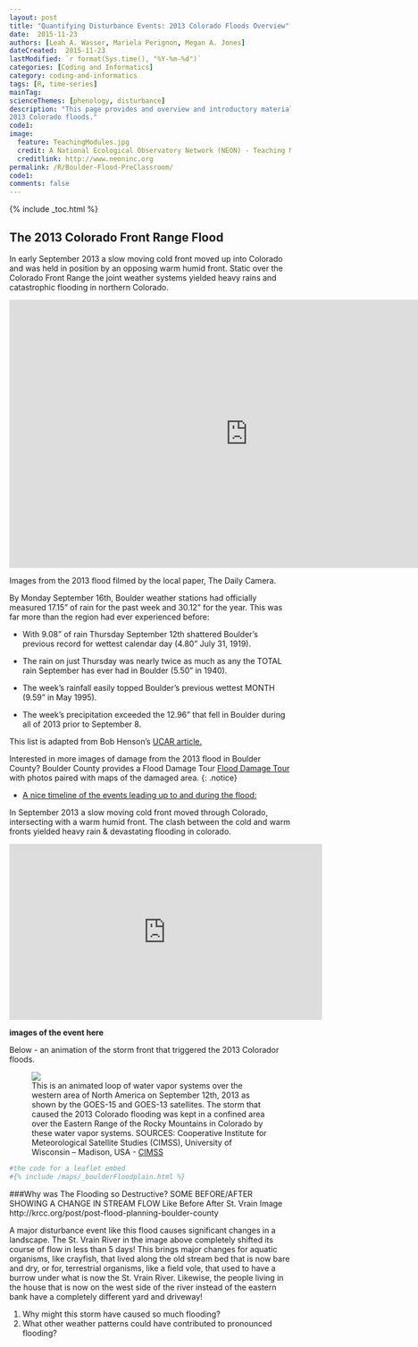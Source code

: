 ```yaml
---
layout: post
title: "Quantifying Disturbance Events: 2013 Colorado Floods Overview"
date:  2015-11-23
authors: [Leah A. Wasser, Mariela Perignon, Megan A. Jones]
dateCreated:  2015-11-23
lastModified: `r format(Sys.time(), "%Y-%m-%d")`
categories: [Coding and Informatics]
category: coding-and-informatics
tags: [R, time-series]
mainTag:
scienceThemes: [phenology, disturbance]
description: "This page provides and overview and introductory materials on the
2013 Colorado floods."
code1:
image:
  feature: TeachingModules.jpg
  credit: A National Ecological Observatory Network (NEON) - Teaching Module
  creditlink: http://www.neoninc.org
permalink: /R/Boulder-Flood-PreClassroom/
code1: 
comments: false
---
```


{% include _toc.html %}

## The 2013 Colorado Front Range Flood

In early September 2013 a slow moving cold front moved up into Colorado and was
held in position by an opposing warm humid front. Static over the Colorado Front
Range the joint weather systems yielded heavy rains and catastrophic
flooding in northern Colorado.

<iframe width="854" height="480" src="https://www.youtube.com/embed/O4avdwvilFs" frameborder="0" allowfullscreen></iframe>
Images from the 2013 flood filmed by the local paper, The Daily Camera. 


By Monday September 16th, Boulder weather stations had officially measured
17.15" of rain for the past week and 30.12" for the year.  This was far more
than the region had ever experienced before:

* With 9.08" of rain Thursday September 12th shattered Boulder’s previous record for wettest calendar day (4.80" July 31, 1919).

* The rain on just Thursday was nearly twice as much as any the TOTAL rain
September has ever had in Boulder (5.50" in 1940).

* The week's rainfall easily topped Boulder’s previous wettest MONTH (9.59" in
May 1995).

* The week’s precipitation exceeded the 12.96" that fell in Boulder during all
of 2013 prior to September 8.

This list is adapted from Bob Henson's <a href="https://www2.ucar.edu/atmosnews/perspective/10250/inside-colorado-deluge" target="_blank"> UCAR article.</a>

Interested in more images of damage from the 2013 flood in Boulder County? 
Boulder County provides a Flood Damage Tour <a href="http://bouldercounty.maps.arcgis.com/apps/MapTour/index.html?appid=69e8c069dd20438dbfaf0ca327c6b918&webmap=3de6761bed8c4335b24ea3108e912d57" target="_blank"> Flood Damage Tour</a> 
with photos paired with maps of the damaged area. {: .notice}


* <a href="http://coflood2013.colostate.edu/timeline_impacts.html" target="_blank">A nice timeline of the events leading up to and during the flood:</a>

In September 2013 a slow moving cold front moved through Colorado, intersecting 
with a warm humid front. The clash between the cold and warm fronts yielded 
heavy rain & devastating flooding in colorado.


<iframe width="560" height="315" src="https://www.youtube.com/embed/XwbdAJGvj_o" frameborder="0" allowfullscreen></iframe>

**images of the event here**


Below - an animation of the storm front that triggered the 2013 Colorador floods.

<figure>
<a href="https://en.wikipedia.org/wiki/2013_Colorado_floods#/media/File:North_American_Water_Vapor_Systems.gif">
    <img src="https://upload.wikimedia.org/wikipedia/commons/9/97/North_American_Water_Vapor_Systems.gif"></a>
    <figcaption>This is an animated loop of water vapor systems over the western 
    area of North America on September 12th, 2013 as shown by the GOES-15 and 
    GOES-13 satellites. The storm that caused the 2013 Colorado flooding was 
    kept in a confined area over the Eastern Range of the Rocky Mountains in 
    Colorado by these water vapor systems. SOURCES: Cooperative Institute for
    Meteorological Satellite Studies (CIMSS), University of Wisconsin – Madison,
    USA -
    [CIMSS](http://cimss.ssec.wisc.edu/goes/blog/archives/13876)</figcaption>

</figure>


```r
#the code for a leaflet embed
#{% include /maps/_boulderFloodplain.html %}

```


###Why was The Flooding so Destructive? 
SOME BEFORE/AFTER SHOWING A CHANGE IN STREAM FLOW Like Before After St. Vrain Image  
http://krcc.org/post/post-flood-planning-boulder-county  

A major disturbance event like this flood causes significant changes in a 
landscape.  The St. Vrain River in the image above completely shifted its course
of flow in less than 5 days! This brings major changes for aquatic organisms, 
like crayfish, that lived along the old stream bed that is now bare and dry, or 
for, terrestrial organisms, like a field vole, that used to have a burrow under 
what is now the St. Vrain River.  Likewise, the people living in the house that 
is now on the west side of the river instead of the eastern bank have a 
completely different yard and driveway!  

1. Why might this storm have caused so much flooding? 
2. What other weather patterns could have contributed to pronounced flooding? 